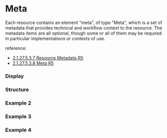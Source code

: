 
<Meta of={Stories} />

# Meta

Each resource contains an element "meta", of type "Meta", which is a set of metadata that provides technical and workflow context to the resource. The metadata items are all optional, though some or all of them may be required in particular implementations or contexts of use.

reference:
* [2.1.27.5.3.7 Resource Metadata R5](https://www.hl7.org/fhir/resource.html#meta)
* [2.1.27.5.3.8 Meta R5](https://www.hl7.org/fhir/resource.html#Meta)

### Display
<Canvas of={Stories.Display} />

### Structure
<Canvas of={Stories.Structure} />

### Example 2
<Canvas of={Stories.Data} />

### Example 3
<Canvas of={Stories.Data3} />

### Example 4
<Canvas of={Stories.Data4} />
